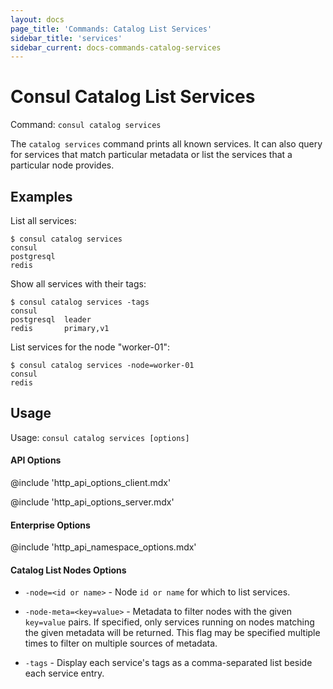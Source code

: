```yaml
---
layout: docs
page_title: 'Commands: Catalog List Services'
sidebar_title: 'services'
sidebar_current: docs-commands-catalog-services
---
```


# Consul Catalog List Services

Command: `consul catalog services`

The `catalog services` command prints all known services. It can also query
for services that match particular metadata or list the services that a
particular node provides.

## Examples

List all services:

```text
$ consul catalog services
consul
postgresql
redis
```

Show all services with their tags:

```text
$ consul catalog services -tags
consul
postgresql  leader
redis       primary,v1
```

List services for the node "worker-01":

```text
$ consul catalog services -node=worker-01
consul
redis
```

## Usage

Usage: `consul catalog services [options]`

#### API Options

@include 'http_api_options_client.mdx'

@include 'http_api_options_server.mdx'

#### Enterprise Options

@include 'http_api_namespace_options.mdx'

#### Catalog List Nodes Options

- `-node=<id or name>` - Node `id or name` for which to list services.

- `-node-meta=<key=value>` - Metadata to filter nodes with the given
  `key=value` pairs. If specified, only services running on nodes matching the
  given metadata will be returned. This flag may be specified multiple times to
  filter on multiple sources of metadata.

- `-tags` - Display each service's tags as a comma-separated list beside each
  service entry.
